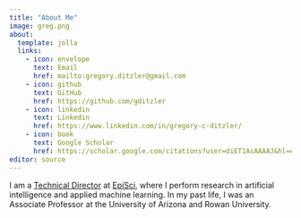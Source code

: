 ```yaml
---
title: "About Me"
image: greg.png
about:
  template: jolla
  links:
    - icon: envelope
      text: Email
      href: mailto:gregory.ditzler@gmail.com
    - icon: github
      text: GitHub
      href: https://github.com/gditzler
    - icon: linkedin
      text: Linkedin
      href: https://www.linkedin.com/in/gregory-c-ditzler/
    - icon: book
      text: Google Scholar
      href: https://scholar.google.com/citations?user=diET1AsAAAAJ&hl=en
editor: source
---
```




I am a [Technical Director](https://www.episci.com/episci-team/){target="_blank"} at [EpiSci](https://www.episci.com/){target="_blank"}, where I perform research in artificial intelligence and applied machine learning. In my past life, I was an Associate Professor at the University of Arizona and Rowan University.




